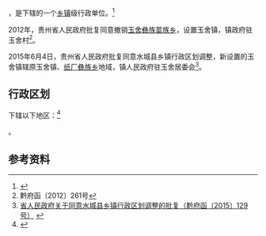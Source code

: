 {{中国乡级行政区|52/02/21/211/000}}

'''{{PAGENAMEBASE}}'''，是{{PRC admin/fullname|52/02/21/211/000|3}}下辖的一个[[乡镇|乡镇]]级行政单位。<ref>{{PRC admin/ref sgc|{{PRC admin/parent|52/02/21/211/000}}}}</ref>

2012年，贵州省人民政府批复同意撤销[[玉舍彝族苗族乡|玉舍彝族苗族乡]]，设置玉舍镇，镇政府驻玉舍村<ref>黔府函〔2012〕261号</ref>。

2015年6月4日，贵州省人民政府批复同意水城县乡镇行政区划调整，新设置的玉舍镇辖原玉舍镇、[[纸厂彝族乡|纸厂彝族乡]]地域，镇人民政府驻玉舍居委会<ref>[http://www.gzgov.gov.cn/xxgk/zfxxgkpt/201508/t20150804_324428.html 省人民政府关于同意水城县乡镇行政区划调整的批复（黔府函〔2015〕129号）] {{webarchive|url=https://web.archive.org/web/20170901203817/http://www.gzgov.gov.cn/xxgk/zfxxgkpt/201508/t20150804_324428.html |date=2017-09-01 }}</ref>。

== 行政区划 ==

{{PAGENAMEBASE}}下辖以下地区：<ref>{{PRC admin/ref sgc|52/02/21/211/000}}</ref>

{{PRC admin/children|52/02/21/211/000}}。

== 参考资料 ==

{{reflist}}

{{行政区划小作品}}
{{PRC admin/navcat|52/02/21/211/000}}